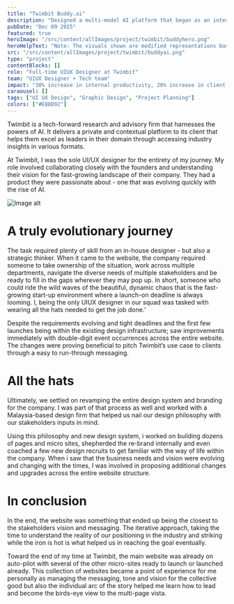 ```yaml
---
title: "Twimbit Buddy.ai"
description: "Designed a multi-model AI platform that began as an internal tool and evolved into a flagship product."
pubDate: "Dec 09 2025"
featured: true
heroImage: "/src/content/allImages/project/twimbit/buddyhero.png"
heroHelpText: "Note: The visuals shown are modified representations based on the original work to maintain confidentiality while illustrating design intent."
src: "/src/content/allImages/project/twimbit/buddyai.png"
type: "project"
contentBlocks: []
role: "Full-time UIUX Designer at Twimbit"
team: "UIUX Designer + Tech team"
impact: "30% increase in internal productivity, 20% increase in client inquiries"
caraousel: []
tags: ["UI UX Design", "Graphic Design", "Project Planning"]
colors: ["#E88D92"]
---
```



<HalfWidthPara>
<p slot="para1" >
Twimbit is a tech-forward research and advisory firm that harnesses the powers of AI. It delivers a private and contextual platform to its client that helps them excel as leaders in their domain through accessing industry insights in various formats.
</p>
<p slot="para1" > 
At Twimbit, I was the sole UI/UX designer for the entirety of my journey. My role involved collaborating closely with the founders and understanding their vision for the fast-growing landscape of their company. They had a product they were passionate about - one that was evolving quickly with the rise of AI. 
</p>

<img slot="image" src={suddenImage.src} alt="Image alt" />
</HalfWidthPara>

# A truly evolutionary journey
The task required plenty of skill from an in-house designer - but also a strategic thinker. When it came to the website, the company required someone to take ownership of the situation, work across multiple departments, navigate the diverse needs of multiple stakeholders and be ready to fill in the gaps wherever they may pop up. In short, someone who could ride the wild waves of the beautiful, dynamic chaos that is the fast-growing start-up environment where a launch-on deadline is always looming. I, being the only UIUX designer in our squad was tasked with wearing all the hats needed to get the job done.’

Despite the requirements evolving and tight deadlines and the first few launches being within the existing design infrastructure; saw improvements immediately with double-digit event occurrences across the entire website. The changes were proving beneficial to pitch Twimbit’s use case to clients through a easy to run-through messaging.

# All the hats

Ultimately, we settled on revamping the entire design system and branding for the company. I was part of that process as well and worked with a Malaysia-based design firm that helped us nail our design philosophy with our stakeholders inputs in mind.

Using this philosophy and new design system, i worked on building dozens of pages and micro sites, shepherded the re-brand internally and even coached a few new design recruits to get familiar with the way of life within the company. When i saw that the business needs and vision were evolving and changing with the times, I was involved in proposing additional changes and upgrades across the entire website structure.

# In conclusion

In the end, the website was something that ended up being the closest to the stakeholders vision and messaging. The iterative approach, taking the time to understand the reality of our positioning in the industry and striking while the iron is hot is what helped us in reaching the goal eventually.

Toward the end of my time at Twimbit, the main website was already on auto-pilot with several of the other micro-sites ready to launch or launched already. This collection of websites became a point of experience for me personally as managing the messaging, tone and vision for the collective good but also the individual arc of the story helped me learn how to lead and become the birds-eye view to the multi-page vista.
